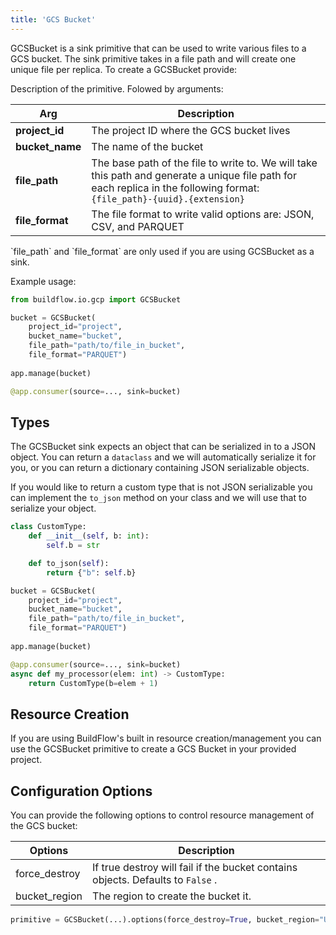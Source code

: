 ```yaml
---
title: 'GCS Bucket'
---
```


GCSBucket is a sink primitive that can be used to write various files to a GCS bucket.  The sink primitive takes in a file path and will create one unique file per replica. To create a GCSBucket provide:

Description of the primitive. Folowed by arguments:

| Arg             | Description                                                                                                                                                                 |
|-----------------|-----------------------------------------------------------------------------------------------------------------------------------------------------------------------------|
| **project_id**  | The project ID where the GCS bucket lives                                                                                                                                   |
| **bucket_name** | The name of the bucket                                                                                                                                                      |
| **file_path**   | The base path of the file to write to. We will take this path and generate a unique file path for each replica in the following format:  ` {file_path}-{uuid}.{extension} ` |
| **file_format** | The file format to write valid options are: JSON, CSV, and PARQUET                                                                                                          |

<Note>
    `file_path` and `file_format` are only used if you are using GCSBucket as a sink.
</Note>

Example usage:

```python
from buildflow.io.gcp import GCSBucket

bucket = GCSBucket(
    project_id="project",
    bucket_name="bucket",
    file_path="path/to/file_in_bucket",
    file_format="PARQUET")
    
app.manage(bucket)

@app.consumer(source=..., sink=bucket)
```



## Types
The GCSBucket sink expects an object that can be serialized in to a JSON object. You can return a `dataclass` and we will automatically serialize it for you, or you can return a dictionary containing JSON serializable objects.

If you would like to return a custom type that is not JSON serializable you can implement the `to_json` method on your class and we will use that to serialize your object.

```python
class CustomType:
    def __init__(self, b: int):
        self.b = str

    def to_json(self):
        return {"b": self.b}

bucket = GCSBucket(
    project_id="project",
    bucket_name="bucket",
    file_path="path/to/file_in_bucket",
    file_format="PARQUET")
    
app.manage(bucket)

@app.consumer(source=..., sink=bucket)
async def my_processor(elem: int) -> CustomType:
    return CustomType(b=elem + 1)
```

## Resource Creation

If you are using BuildFlow's built in resource creation/management you can use the GCSBucket primitive to create a GCS Bucket in your provided project.


## Configuration Options

You can provide the following options to control resource management of the GCS bucket:

| Options       | Description                                                                        |
|---------------|------------------------------------------------------------------------------------|
| force_destroy | If true destroy will fail if the bucket contains objects. Defaults to  ` False ` . |
| bucket_region | The region to create the bucket it.                                                |


```python
primitive = GCSBucket(...).options(force_destroy=True, bucket_region="US")
```
